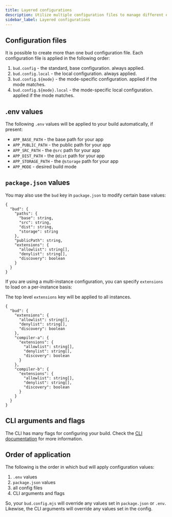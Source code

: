 ```yaml
---
title: Layered configurations
description: Utilize multiple configuration files to manage different environments
sidebar_label: Layered configurations
---
```


## Configuration files

It is possible to create more than one bud configuration file. Each configuration file is applied
in the following order:

1. `bud.config` - the standard, base configuration. always applied.
2. `bud.config.local` - the local configuration. always applied.
3. `bud.config.${mode}` - the mode-specific configuration. applied if the mode matches.
4. `bud.config.${mode}.local` - the mode-specific local configuration. applied if the mode matches.

## .env values

The following `.env` values will be applied to your build automatically, if present:

- `APP_BASE_PATH` - the base path for your app
- `APP_PUBLIC_PATH` - the public path for your app
- `APP_SRC_PATH` - the `@src` path for your app
- `APP_DIST_PATH` - the `@dist` path for your app
- `APP_STORAGE_PATH` - the `@storage` path for your app
- `APP_MODE` - desired build mode

## `package.json` values

You may also use the `bud` key in `package.json` to modify certain base values:

```json5 title='package.json'
{
  "bud": {
    "paths": {
      "base": string,
      "src": string,
      "dist": string,
      "storage": string
    },
    "publicPath": string,
    "extensions": {
      "allowlist": string[],
      "denylist": string[],
      "discovery": boolean
    }
  }
}
```

If you are using a multi-instance configuration, you can specify `extensions` to load on a per-instance basis:

The top level `extensions` key will be applied to all instances.

```json5 title='package.json'
{
  "bud": {
    "extensions": {
      "allowlist": string[],
      "denylist": string[],
      "discovery": boolean
    },
    "compiler-a": {
      "extensions": {
        "allowlist": string[],
        "denylist": string[],
        "discovery": boolean
      }
    },
    "compiler-b": {
      "extensions": {
        "allowlist": string[],
        "denylist": string[],
        "discovery": boolean
      }
    }
  }
}
```

## CLI arguments and flags

The CLI has many flags for configuring your build. Check the [CLI documentation](/guides/cli) for more information.

## Order of application

The following is the order in which bud will apply configuration values:

1. `.env` values
2. `package.json` values
3. all config files
4. CLI arguments and flags

So, your `bud.config.mjs` will override any values set in `package.json` or `.env`. Likewise, the CLI arguments will override
any values set in the config.
